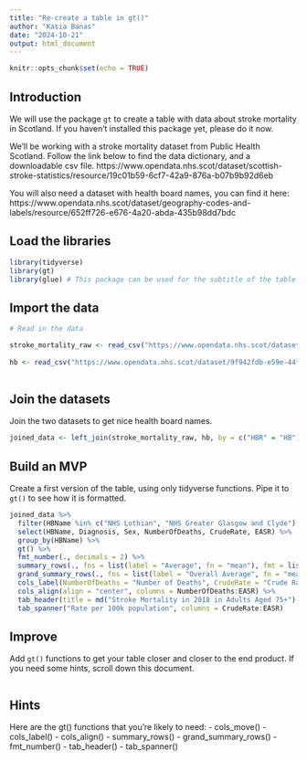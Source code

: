 ```yaml
---
title: "Re-create a table in gt()"
author: "Kasia Banas"
date: "2024-10-21"
output: html_document
---
```


```r
knitr::opts_chunk$set(echo = TRUE)
```

## Introduction

We will use the package `gt` to create a table with data about stroke mortality in Scotland. If you haven't installed this package yet, please do it now.

We'll be working with a stroke mortality dataset from Public Health Scotland. Follow the link below to find the data dictionary, and a downloadable csv file. https://www.opendata.nhs.scot/dataset/scottish-stroke-statistics/resource/19c01b59-6cf7-42a9-876a-b07b9b92d6eb

You will also need a dataset with health board names, you can find it here: https://www.opendata.nhs.scot/dataset/geography-codes-and-labels/resource/652ff726-e676-4a20-abda-435b98dd7bdc

## Load the libraries
```r
library(tidyverse)  
library(gt) 
library(glue) # This package can be used for the subtitle of the table
```

## Import the data
```r
# Read in the data

stroke_mortality_raw <- read_csv("https://www.opendata.nhs.scot/dataset/f5dcf382-e6ca-49f6-b807-4f9cc29555bc/resource/19c01b59-6cf7-42a9-876a-b07b9b92d6eb/download/stroke_mortalitybyhbr.csv")
 
hb <- read_csv("https://www.opendata.nhs.scot/dataset/9f942fdb-e59e-44f5-b534-d6e17229cc7b/resource/652ff726-e676-4a20-abda-435b98dd7bdc/download/hb14_hb19.csv")
 
```

## Join the datasets
Join the two datasets to get nice health board names.

```r

joined_data <- left_join(stroke_mortality_raw, hb, by = c("HBR" = "HB"))

```


## Build an MVP
Create a first version of the table, using only tidyverse functions. Pipe it to `gt()` to see how it is formatted.

```r

joined_data %>% 
  filter(HBName %in% c("NHS Lothian", "NHS Greater Glasgow and Clyde"), AgeGroup == "75plus years",  Year == 2018, Sex != "All") %>% 
  select(HBName, Diagnosis, Sex, NumberOfDeaths, CrudeRate, EASR) %>% 
  group_by(HBName) %>% 
  gt() %>% 
  fmt_number(., decimals = 2) %>% 
  summary_rows(., fns = list(label = "Average", fn = "mean"), fmt = list(~ fmt_number(., decimals = 2))) %>% 
  grand_summary_rows(., fns = list(label = "Overall Average", fn = "mean"), fmt = list(~ fmt_number(., decimals = 2))) %>% 
  cols_label(NumberOfDeaths = "Number of Deaths", CrudeRate = "Crude Rate", EASR = "European Age-Sex Standardised Rate") %>% 
  cols_align(align = "center", columns = NumberOfDeaths:EASR) %>% 
  tab_header(title = md("Stroke Mortality in 2018 in Adults Aged 75+"), subtitle = "Data from NHS Lothian and NHS Greater Glasgow and Cldye") %>% 
  tab_spanner("Rate per 100k population", columns = CrudeRate:EASR)

```


## Improve
Add `gt()` functions to get your table closer and closer to the end product. 
If you need some hints, scroll down this document. 

```r

```



















## Hints

Here are the gt() functions that you're likely to need:
- cols_move()
- cols_label()
- cols_align()
- summary_rows()
- grand_summary_rows()
- fmt_number()
- tab_header()
- tab_spanner()





